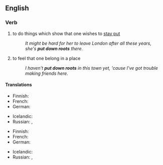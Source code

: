 ==English==

===Verb===
{{head|en|verb|head=[[put]] [[down]] [[roots]]}}

# {{context|idiomatic|lang=en}} to do things which show that one wishes to [[stay put]]
#: ''It might be hard for her to leave London after all these years, she's '''put down roots''' there.''
# {{context|idiomatic|lang=en}} to feel that one belong in a place
#: ''I haven't '''put down roots''' in this town yet, 'cause I've got trouble making friends here.''

====Translations====
{{trans-top|to do things or acts which show that one want to stay there}}
* Finnish: {{t+|fi|juurtua}}
* French: {{t+|fr|prendre racine}}
* German: {{t-|de|Wurzeln schlagen}}
{{trans-mid}}
* Icelandic: {{t-|is|festa rætur}}
* Russian: {{tø|ru|[[пускать]] [[корень|корни]]|impf|tr=puskátʹ kórni|sc=Cyrl}}, {{tø|ru|[[пустить]] [[корень|корни]]|pf|tr=pustítʹ kórni|sc=Cyrl}}
{{trans-bottom}}

{{trans-top|to feel that one belong in a place}}
* Finnish: {{t+|fi|juurtua}}
* French: {{t+|fr|prendre racine}}
* German: {{t-|de|Wurzeln schlagen}}
{{trans-mid}}
* Icelandic: {{t-|is|festa rætur}}
* Russian: {{tø|ru|[[пускать]] [[корень|корни]]|impf|tr=puskátʹ kórni|sc=Cyrl}}, {{tø|ru|[[пустить]] [[корень|корни]]|pf|tr=pustítʹ kórni|sc=Cyrl}}
{{trans-bottom}}